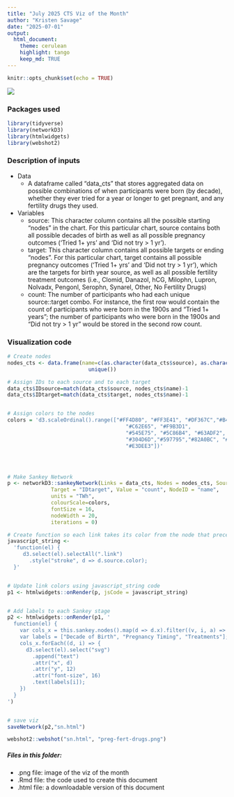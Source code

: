 ---
title: "July 2025 CTS Viz of the Month"
author: "Kristen Savage"
date: "2025-07-01"
output:
  html_document:
    theme: cerulean
    highlight: tango
    keep_md: TRUE
---

```{r setup, echo=FALSE}
knitr::opts_chunk$set(echo = TRUE)
```

![](preg-fert-drugs.png)

### Packages used
```{r packages, eval=FALSE}
library(tidyverse)
library(networkD3)
library(htmlwidgets)
library(webshot2)
```

### Description of inputs

* Data
    + A dataframe called "data_cts" that stores aggregated data on possible combinations of when participants were born (by decade), whether they ever tried for a year or longer to get pregnant, and any fertility drugs they used.

* Variables
    + source: This character column contains all the possible starting "nodes" in the chart. For this particular chart, source contains both all possible decades of birth as well as all possible pregnancy outcomes ('Tried 1+ yrs' and 'Did not try > 1 yr').
    + target: This character column contains all possible targets or ending "nodes". For this particular chart, target contains all possible pregnancy outcomes ('Tried 1+ yrs' and 'Did not try > 1 yr'), which are the targets for birth year source, as well as all possible fertility treatment outcomes (i.e., Clomid, Danazol, hCG, Milophn, Lupron, Nolvadx, Pengonl, Serophn, Synarel, Other, No Fertility Drugs)
    + count: The number of participants who had each unique source::target combo. For instance, the first row would contain the count of participants who were born in the 1900s and "Tried 1+ years"; the number of participants who were born in the 1900s and "Did not try > 1 yr" would be stored in the second row count. 

### Visualization code
```{r viz, eval=FALSE}
# Create nodes
nodes_cts <- data.frame(name=c(as.character(data_cts$source), as.character(data_cts$target)) %>% 
                          unique())

# Assign IDs to each source and to each target
data_cts$IDsource=match(data_cts$source, nodes_cts$name)-1 
data_cts$IDtarget=match(data_cts$target, nodes_cts$name)-1 


# Assign colors to the nodes
colors = 'd3.scaleOrdinal().range(["#FF4D80", "#FF3E41", "#DF367C","#B43869","#FF4661", "#883955", "#4C3549", "#5C475A",
                                      "#C62E65", "#F9B3D1",
                                      "#545E75", "#5C86B4", "#63ADF2", "#85BDF0", "#A7CCED", 
                                      "#304D6D","#597795","#82A0BC", "#96C5EF", "#609AD3",
                                      "#E3DEE3"])'




# Make Sankey Network
p <- networkD3::sankeyNetwork(Links = data_cts, Nodes = nodes_cts, Source = "IDsource",
              Target = "IDtarget", Value = "count", NodeID = "name",
              units = "TWh", 
              colourScale=colors,
              fontSize = 16, 
              nodeWidth = 20,
              iterations = 0)

# Create function so each link takes its color from the node that precedes it
javascript_string <- 
  'function(el) {
     d3.select(el).selectAll(".link")
       .style("stroke", d => d.source.color);
  }'


# Update link colors using javascript_string code
p1 <- htmlwidgets::onRender(p, jsCode = javascript_string)


# Add labels to each Sankey stage
p2 <- htmlwidgets::onRender(p1, '
  function(el) { 
    var cols_x = this.sankey.nodes().map(d => d.x).filter((v, i, a) => a.indexOf(v) === i).sort(function(a, b){return a - b});
    var labels = ["Decade of Birth", "Pregnancy Timing", "Treatments"];
    cols_x.forEach((d, i) => {
      d3.select(el).select("svg")
        .append("text")
        .attr("x", d)
        .attr("y", 12)
        .attr("font-size", 16)
        .text(labels[i]);
    })
  }
')


# save viz
saveNetwork(p2,"sn.html")

webshot2::webshot("sn.html", "preg-fert-drugs.png")

```

##### Files in this folder:

- .png file: image of the viz of the month
- .Rmd file: the code used to create this document
- .html file: a downloadable version of this document